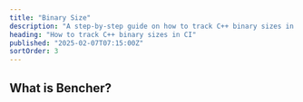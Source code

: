 ```yaml
---
title: "Binary Size"
description: "A step-by-step guide on how to track C++ binary sizes in CI"
heading: "How to track C++ binary sizes in CI"
published: "2025-02-07T07:15:00Z"
sortOrder: 3
---
```



<Intro
  lang="C++"
/>

## What is Bencher?

<BencherIntro />

<Steps
  lang="C++"
  optionUrl="/docs/explanation/adapters/#%EF%B8%8F-file-size"
  adapterUrl="/docs/explanation/adapters/#-json"
/>

<FileSizeInner>
  <CppBuild />
</FileSizeInner>

<CallToAction lang={Language.en} />
